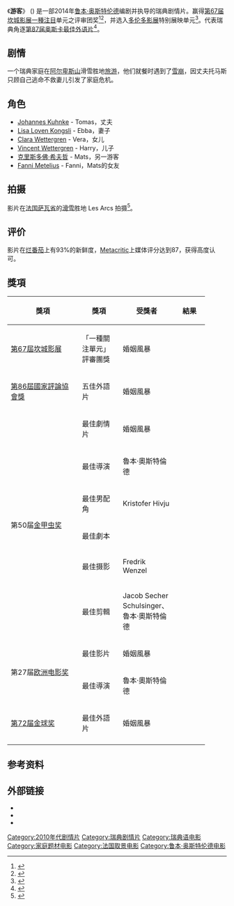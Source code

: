 {{NoteTA
|T=zh-hans:游客;zh-hk:愛情中的不可抗力;zh-tw:婚姻風暴;
|G1=Movie
|1=zh-hans:游客;zh-hk:愛情中的不可抗力;zh-tw:婚姻風暴;
}}
{{Infobox film
| name           = 婚姻風暴<br/>Force Majeure
| image          = Force Majeure poster.jpg
| caption        = 电影海报
| director       = [[鲁本·奥斯特伦德|鲁本·奥斯特伦德]]（Ruben Östlund）
| producer       = Erik Hemmendorff <br> Marie Kjellson 
| writer         = [[鲁本·奥斯特伦德|鲁本·奥斯特伦德]]
| starring       = [[Kristofer_Hivju|Kristofer Hivju]]
| music          = 
| cinematography = Fredrik Wenzel
| editing        = Jacob Secher Schulsinger 
| studio         = Plattform Produktion
| released       = {{film date|2014|5|18|[[坎城影展|坎城影展]]|2014|8|15|{{SWE}}|2015|1|23|{{TWN}}|2015|6|11|{{HK}}}}
| runtime        = 118 分钟
| country        = [[瑞典|瑞典]]
| language       = [[瑞典语|瑞典语]]
| budget         = 
| gross          = $140万（美国）<ref name="BOM">{{cite web |url=http://www.boxofficemojo.com/movies/?page=main&id=forcemajeure.htm |title=Force Majeure (2014) |website=Box Office Mojo |accessdate=November 17, 2014 |archive-date=2017-09-14 |archive-url=https://web.archive.org/web/20170914065524/http://www.boxofficemojo.com/movies/?page=main&id=forcemajeure.htm }}</ref>
}}

《'''游客'''》 ({{lang-sv|'''Turist'''}}) 是一部2014年[[鲁本·奥斯特伦德|鲁本·奥斯特伦德]]编剧并执导的瑞典剧情片。赢得[[第67届坎城影展|第67届坎城影展]][[一種注目|一種注目]]单元之评审团奖<ref name="Cannes2014">{{cite web |url=http://www.festival-cannes.fr/en/article/60533.html |title=2014 Official Selection |accessdate=18 April 2014 |work=Cannes |archive-date=2016-03-29 |archive-url=https://web.archive.org/web/20160329203309/http://www.festival-cannes.fr/en/article/60533.html |dead-url=no }}</ref><ref>{{cite web |url=http://www.festival-cannes.com/en/theDailyArticle/61130.html |title=Un Certain Regard 2014 Awards |accessdate=23 May 2014 |work=Festival de Cannes 2014 |archive-date=2014-05-24 |archive-url=https://web.archive.org/web/20140524004153/http://www.festival-cannes.com/en/theDailyArticle/61130.html |dead-url=no }}</ref>，并选入[[多伦多影展|多伦多影展]]特别展映单元<ref name="Indiewire">{{cite web |url=http://variety.com/2014/film/news/tiff-toronto-intl-film-festival-gala-special-presentations-1201266480/ |title=Toronto Film Festival Lineup |accessdate=22 July 2014 |work=Variety |archive-date=2015-04-21 |archive-url=https://web.archive.org/web/20150421232954/http://variety.com/2014/film/news/tiff-toronto-intl-film-festival-gala-special-presentations-1201266480/ |dead-url=no }}</ref>。代表瑞典角逐[[第87屆奧斯卡金像獎|第87届奥斯卡]][[奥斯卡最佳外语片|最佳外语片]]<ref>{{cite web |url=http://www.sfi.se/en-GB/Press/Press-archive/Force-Majeure--Swedens-2014-entry-for-the-Oscars/ |title=Force Majeure – Sweden's 2014 entry for the Oscars |accessdate=1 September 2014 |work=Swedish Film Institute Press Release |archive-date=2015-01-04 |archive-url=https://web.archive.org/web/20150104233517/http://www.sfi.se/en-GB/Press/Press-archive/Force-Majeure--Swedens-2014-entry-for-the-Oscars/ |dead-url=no }}</ref>。

== 剧情 ==
一个瑞典家庭在[[阿尔卑斯山|阿尔卑斯山]]滑雪胜地[[旅游|旅游]]，他们就餐时遇到了[[雪崩|雪崩]]，因丈夫托马斯只顾自己逃命不救妻儿引发了家庭危机。

== 角色 ==
* [[Johannes_Kuhnke|Johannes Kuhnke]] - Tomas，丈夫
* [[Lisa_Loven_Kongsli|Lisa Loven Kongsli]] - Ebba，妻子
* [[Clara_Wettergren|Clara Wettergren]] - Vera，女儿
* [[Vincent_Wettergren|Vincent Wettergren]] - Harry，儿子
* [[克里斯多佛·希夫哲|克里斯多佛·希夫哲]] - Mats，另一游客
* [[Fanni_Metelius|Fanni Metelius]] - Fanni，Mats的女友

== 拍摄 ==
影片在[[法国|法国]][[萨瓦省|萨瓦省]]的[[滑雪|滑雪]]胜地 Les Arcs 拍摄<ref>{{cite web|title=Force Majeure (2014) Filming Location|url=http://www.sfi.se/en-GB/Swedish-film-database/Item/?itemid=76286&type=MOVIE&iv=RecordingPlace|website=www.sfi.se|publisher=The Swedish Film Database|accessdate=19 November 2014|archive-date=2014-11-29|archive-url=https://web.archive.org/web/20141129183617/http://www.sfi.se/en-GB/Swedish-film-database/Item/?itemid=76286&type=MOVIE&iv=RecordingPlace|dead-url=no}}</ref>。

== 评价 ==
影片在[[烂番茄|烂番茄]]上有93%的新鲜度，[[Metacritic|Metacritic]]上媒体评分达到87，获得高度认可。

== 獎項 ==
{| class="wikitable" width="90%"
|-align=center
! width="35%"|獎項
! width="20%"|獎項
! width=<!保留調整空間"45%">|受獎者
! width="15%"|結果
|- align=center
| [[第67屆坎城影展|第67屆坎城影展]]
| 「一種關注單元」評審團獎
| 婚姻風暴
| {{won}}
|- align=center
| [[第86屆國家評論協會獎|第86屆國家評論協會獎]]
| 五佳外語片
| 婚姻風暴
| {{won}}
|- align=center
| rowspan="6"|第50届[[金甲虫奖|金甲虫奖]]
|最佳劇情片
|婚姻風暴
|{{won}}
|- align=center
|最佳導演
|魯本·奧斯特倫德
|{{won}}
|- align=center
|最佳男配角
|Kristofer Hivju
|{{won}}
|- align=center
|最佳劇本
|
|{{won}}
|- align=center
|最佳摄影
|Fredrik Wenzel
|{{won}}
|- align=center
|最佳剪輯
|Jacob Secher Schulsinger、魯本·奧斯特倫德
|{{won}}
|- align=center
| rowspan="2"| 第27届[[欧洲电影奖|欧洲电影奖]]
| 最佳影片
| 婚姻風暴
| {{nom}}
|- align=center
| 最佳導演
| 魯本·奧斯特倫德
| {{nom}}
|- align=center
| [[第72届金球奖|第72届金球奖]]
| 最佳外語片
| 婚姻風暴
| {{nom}}
|- align=center
|}

== 参考资料 ==
{{reflist}}

== 外部链接 ==
* {{Official website|http://www.magpictures.com/forcemajeure}}
* {{IMDb title|3630276|Force Majeure}}
* {{douban}}

{{魯本·奧斯倫}}
{{評論家選擇電影獎最佳外語片}}
{{DEFAULTSORT:Turist}}
[[Category:2010年代剧情片|Category:2010年代剧情片]]
[[Category:瑞典剧情片|Category:瑞典剧情片]]
[[Category:瑞典语电影|Category:瑞典语电影]]
[[Category:家庭题材电影|Category:家庭题材电影]]
[[Category:法国取景电影|Category:法国取景电影]]
[[Category:鲁本·奥斯特伦德电影|Category:鲁本·奥斯特伦德电影]]